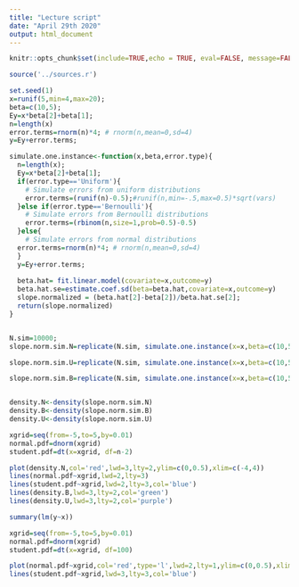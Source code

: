 ```yaml
---
title: "Lecture script"
date: "April 29th 2020"
output: html_document
---
```


```r
knitr::opts_chunk$set(include=TRUE,echo = TRUE, eval=FALSE, message=FALSE,warning=FALSE)
```


```r
source('../sources.r')

set.seed(1)
x=runif(5,min=4,max=20);
beta=c(10,5);
Ey=x*beta[2]+beta[1];
n=length(x)
error.terms=rnorm(n)*4; # rnorm(n,mean=0,sd=4)
y=Ey+error.terms;

simulate.one.instance<-function(x,beta,error.type){
  n=length(x);
  Ey=x*beta[2]+beta[1];
  if(error.type=='Uniform'){
    # Simulate errors from uniform distributions
    error.terms=(runif(n)-0.5);#runif(n,min=-.5,max=0.5)*sqrt(vars) 
  }else if(error.type=='Bernoulli'){
    # Simulate errors from Bernoulli distributions
    error.terms=(rbinom(n,size=1,prob=0.5)-0.5)
  }else{
    # Simulate errors from normal distributions
  error.terms=rnorm(n)*4; # rnorm(n,mean=0,sd=4)
  }
  y=Ey+error.terms;
  
  beta.hat= fit.linear.model(covariate=x,outcome=y)
  beta.hat.se=estimate.coef.sd(beta=beta.hat,covariate=x,outcome=y)
  slope.normalized = (beta.hat[2]-beta[2])/beta.hat.se[2];
  return(slope.normalized)
}


N.sim=10000;
slope.norm.sim.N=replicate(N.sim, simulate.one.instance(x=x,beta=c(10,5),error.type='Normal'))

slope.norm.sim.U=replicate(N.sim, simulate.one.instance(x=x,beta=c(10,5),error.type='Uniform'))

slope.norm.sim.B=replicate(N.sim, simulate.one.instance(x=x,beta=c(10,5),error.type='Bernoulli'))


density.N<-density(slope.norm.sim.N)
density.B<-density(slope.norm.sim.B)
density.U<-density(slope.norm.sim.U)

xgrid=seq(from=-5,to=5,by=0.01)
normal.pdf=dnorm(xgrid)
student.pdf=dt(x=xgrid, df=n-2)

plot(density.N,col='red',lwd=3,lty=2,ylim=c(0,0.5),xlim=c(-4,4))
lines(normal.pdf~xgrid,lwd=2,lty=3)
lines(student.pdf~xgrid,lwd=2,lty=3,col='blue')
lines(density.B,lwd=3,lty=2,col='green')
lines(density.U,lwd=3,lty=2,col='purple')

```


```r
summary(lm(y~x))

xgrid=seq(from=-5,to=5,by=0.01)
normal.pdf=dnorm(xgrid)
student.pdf=dt(x=xgrid, df=100)

plot(normal.pdf~xgrid,col='red',type='l',lwd=2,lty=1,ylim=c(0,0.5),xlim=c(-4,4))
lines(student.pdf~xgrid,lwd=3,lty=3,col='blue')


```
